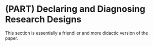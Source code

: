 # (PART) Declaring and Diagnosing Research Designs {-} 

This section is essentially a friendlier and more didactic version of the paper. 



